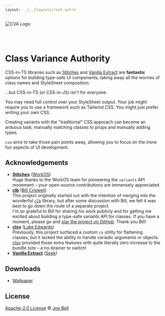```yaml
---
layout: ../../layouts/root.astro
---
```


![CVA Logo](/assets/img/wallpaper-hd.jpg)

<br />
<br />

# Class Variance Authority

CSS-in-TS libraries such as [Stitches](https://stitches.dev/docs/variants) and [Vanilla Extract](https://vanilla-extract.style/documentation/api/style-variants/) are **fantastic** options for building type-safe UI components; taking away all the worries of class names and StyleSheet composition.

…but CSS-in-TS (or CSS-in-JS) isn't for everyone.

You may need full control over your StyleSheet output. Your job might require you to use a framework such as Tailwind CSS. You might just prefer writing your own CSS.

Creating variants with the "traditional" CSS approach can become an arduous task; manually matching classes to props and manually adding types.

`cva` aims to take those pain points away, allowing you to focus on the more fun aspects of UI development.

## Acknowledgements

- [**Stitches**](https://stitches.dev/) ([WorkOS](https://workos.com))  
  Huge thanks to the WorkOS team for pioneering the `variants` API movement – your open-source contributions are immensely appreciated
- [**clb**](https://github.com/crswll/clb) ([Bill Criswell](https://github.com/crswll))  
  This project originally started out with the intention of merging into the wonderful [`clb`](https://github.com/crswll/clb) library, but after some discussion with Bill, we felt it was best to go down the route of a separate project.  
  I'm so grateful to Bill for sharing his work publicly and for getting me excited about building a type-safe variants API for classes. If you have a moment, please go and [star the project on GitHub](https://github.com/crswll/clb). Thank you Bill!
- [**clsx**](https://github.com/lukeed/clsx) ([Luke Edwards](https://github.com/lukeed))  
  Previously, this project surfaced a custom `cx` utility for flattening classes, but it lacked the ability to handle variadic arguments or objects. [clsx](https://github.com/lukeed/clsx) provided those extra features with quite literally zero increase to the bundle size – a no-brainer to switch!
- [**Vanilla Extract**](http://vanilla-extract.style) ([Seek](https://github.com/seek-oss))

## Downloads

- [Wallpaper](/assets/img/wallpaper-4k.png)

## License

[Apache-2.0 License](/LICENSE) © [Joe Bell](https://twitter.com/joebell_)
